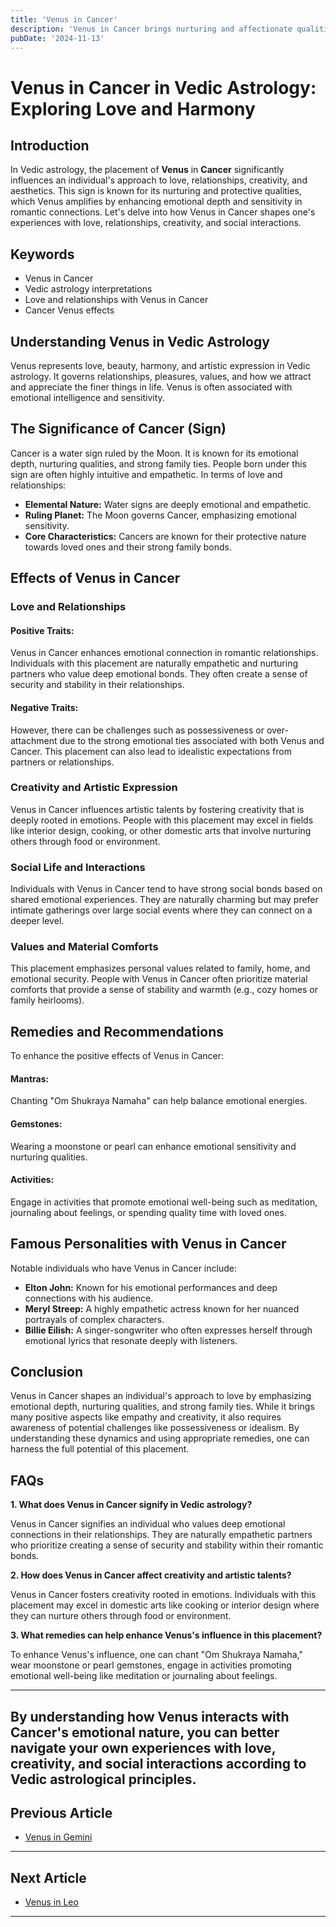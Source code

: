 ```yaml
---
title: 'Venus in Cancer'
description: 'Venus in Cancer brings nurturing and affectionate qualities to relationships. Individuals are sensitive, caring, and seek emotional security with loved ones,  in Vedic Astrology'
pubDate: '2024-11-13'
---
```


# Venus in Cancer in Vedic Astrology: Exploring Love and Harmony

## Introduction

In Vedic astrology, the placement of **Venus** in **Cancer** significantly influences an individual's approach to love, relationships, creativity, and aesthetics. This sign is known for its nurturing and protective qualities, which Venus amplifies by enhancing emotional depth and sensitivity in romantic connections. Let's delve into how Venus in Cancer shapes one's experiences with love, relationships, creativity, and social interactions.

## Keywords

- Venus in Cancer
- Vedic astrology interpretations
- Love and relationships with Venus in Cancer
- Cancer Venus effects

## Understanding Venus in Vedic Astrology

Venus represents love, beauty, harmony, and artistic expression in Vedic astrology. It governs relationships, pleasures, values, and how we attract and appreciate the finer things in life. Venus is often associated with emotional intelligence and sensitivity.

## The Significance of Cancer (Sign)

Cancer is a water sign ruled by the Moon. It is known for its emotional depth, nurturing qualities, and strong family ties. People born under this sign are often highly intuitive and empathetic. In terms of love and relationships:

- **Elemental Nature:** Water signs are deeply emotional and empathetic.
- **Ruling Planet:** The Moon governs Cancer, emphasizing emotional sensitivity.
- **Core Characteristics:** Cancers are known for their protective nature towards loved ones and their strong family bonds.

## Effects of Venus in Cancer

### Love and Relationships

#### Positive Traits:
Venus in Cancer enhances emotional connection in romantic relationships. Individuals with this placement are naturally empathetic and nurturing partners who value deep emotional bonds. They often create a sense of security and stability in their relationships.

#### Negative Traits:
However, there can be challenges such as possessiveness or over-attachment due to the strong emotional ties associated with both Venus and Cancer. This placement can also lead to idealistic expectations from partners or relationships.

### Creativity and Artistic Expression

Venus in Cancer influences artistic talents by fostering creativity that is deeply rooted in emotions. People with this placement may excel in fields like interior design, cooking, or other domestic arts that involve nurturing others through food or environment.

### Social Life and Interactions

Individuals with Venus in Cancer tend to have strong social bonds based on shared emotional experiences. They are naturally charming but may prefer intimate gatherings over large social events where they can connect on a deeper level.

### Values and Material Comforts

This placement emphasizes personal values related to family, home, and emotional security. People with Venus in Cancer often prioritize material comforts that provide a sense of stability and warmth (e.g., cozy homes or family heirlooms).

## Remedies and Recommendations

To enhance the positive effects of Venus in Cancer:

#### Mantras:
Chanting "Om Shukraya Namaha" can help balance emotional energies.

#### Gemstones:
Wearing a moonstone or pearl can enhance emotional sensitivity and nurturing qualities.

#### Activities:
Engage in activities that promote emotional well-being such as meditation, journaling about feelings, or spending quality time with loved ones.

## Famous Personalities with Venus in Cancer

Notable individuals who have Venus in Cancer include:

- **Elton John:** Known for his emotional performances and deep connections with his audience.
- **Meryl Streep:** A highly empathetic actress known for her nuanced portrayals of complex characters.
- **Billie Eilish:** A singer-songwriter who often expresses herself through emotional lyrics that resonate deeply with listeners.

## Conclusion

Venus in Cancer shapes an individual's approach to love by emphasizing emotional depth, nurturing qualities, and strong family ties. While it brings many positive aspects like empathy and creativity, it also requires awareness of potential challenges like possessiveness or idealism. By understanding these dynamics and using appropriate remedies, one can harness the full potential of this placement.

## FAQs

**1. What does Venus in Cancer signify in Vedic astrology?**

Venus in Cancer signifies an individual who values deep emotional connections in their relationships. They are naturally empathetic partners who prioritize creating a sense of security and stability within their romantic bonds.

**2. How does Venus in Cancer affect creativity and artistic talents?**

Venus in Cancer fosters creativity rooted in emotions. Individuals with this placement may excel in domestic arts like cooking or interior design where they can nurture others through food or environment.

**3. What remedies can help enhance Venus's influence in this placement?**

To enhance Venus's influence, one can chant "Om Shukraya Namaha," wear moonstone or pearl gemstones, engage in activities promoting emotional well-being like meditation or journaling about feelings.

---

By understanding how Venus interacts with Cancer's emotional nature, you can better navigate your own experiences with love, creativity, and social interactions according to Vedic astrological principles.
---

## Previous Article
- [Venus in Gemini](/blogs-md/0806_Venus_in_Rashi/080603_Venus_in_Gemini.mdx)

---

## Next Article
- [Venus in Leo](/blogs-md/0806_Venus_in_Rashi/080605_Venus_in_Leo.mdx)

---
